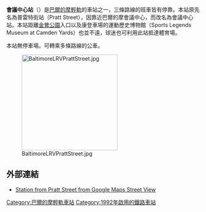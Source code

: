 {{Infobox Station
| style=MTA Maryland Light Rail
| name=會議中心<br />{{lang|en|Convention Center}}
| image=BaltimoreLightRail.JPG 
| image_caption=會議中心的輕軌列車
| address=南霍華德街200號
| borough=[[馬里蘭州|馬里蘭州]][[巴爾的摩|巴爾的摩]]
| country={{USA}}
| coordinates={{coord|39.2883|-76.6181|type:railwaystation_region:US-MD|display=inline,title}}
| line=[[巴爾的摩輕軌|巴爾的摩輕軌]]
| other={{bus icon}} {{link-en|MTA馬里蘭3號線|Route 3 (MTA Maryland)|3}}、{{link-en|MTA馬里蘭7號線|Route 7 (MTA Maryland)|7}}、{{link-en|MTA馬里蘭10號線|Route 10 (MTA Maryland)|10}}、{{link-en|MTA馬里蘭LocalLink 51號線|Route 51 (MTA Maryland LocalLink)|11}}、{{link-en|MTA馬里蘭14號線|Route 14 (MTA Maryland)|14}}、{{link-en|MTA馬里蘭19號線|Route 19 (MTA Maryland)|19}}、{{link-en|MTA馬里蘭27號線|Route 27 (MTA Maryland)|27}}、{{link-en|MTA馬里蘭35號線|Route 35 (MTA Maryland)|35}}、{{link-en|MTA馬里蘭巴士路線列表|List of MTA Maryland bus routes|120}}、{{link-en|MTA馬里蘭160號線|Route 160 (MTA Maryland)|160}}、210、{{link-en|MTA馬里蘭巴士路線列表|List of MTA Maryland bus routes|320}}、{{link-en|MTA馬里蘭巴士路線列表|List of MTA Maryland bus routes|410}}、{{link-en|MTA馬里蘭巴士路線列表|List of MTA Maryland bus routes|411}}、{{link-en|MTA馬里蘭巴士路線列表|List of MTA Maryland bus routes|420}}<br/>
{{bus icon}} {{link-en|UMBC交通|UMBC Transit|UMBC交通：下城線}}
| platform=2個[[側式月台|側式月台]]
| tracks=2條
| parking=街道
| bicycle={{link-en|巴爾的摩共享單車|Baltimore Bike Share|共享單車點13號}}（12個架）
| passengers=
| pass_year=
| pass_percent=
| pass_system=
| opened=
| rebuilt=
| ADA=
| code=
| owned={{link-en|馬里蘭交通管理局|Maryland Transit Administration}}
| zone=
| services=
{{s-rail|title=巴爾的摩輕軌}}
{{S-inop|[[康登車場站|康登車場站]]}}
{{s-line|巴爾的摩華盛頓國際機場線||#00B8E6}}
{{S-inop|[[大學中心／巴爾的摩街站|大學中心／巴爾的摩街站]]}}
{{new system|}}
{{S-inop|[[康登車場站|康登車場站]]}}
{{s-line|格蘭伯尼線||#FFFF00}}
{{S-inop|[[大學中心／巴爾的摩街站|大學中心／巴爾的摩街站]]}}
{{new system|}}
{{S-inop|[[康登車場站|康登車場站]]}}
{{s-line|賓州車站－康登車場區間車||#DE1D43}}
{{S-inop|[[大學中心／巴爾的摩街站|大學中心／巴爾的摩街站]]}}
}}

'''會議中心站'''（{{lang-en|Convention Center station}}）是[[巴爾的摩輕軌|巴爾的摩輕軌]]的車站之一，三條路線的班車皆有停靠。本站原先名為普雷特街站（Pratt Street），因靠近巴爾的摩會議中心，而改名為會議中心站。本站距離[[金鶯公園|金鶯公園]]入口以及康登車場的運動歷史博物館（Sports Legends Museum at Camden Yards）也並不遠，球迷也可利用此站抵達體育場。

本站無停車場。可轉乘多條路線的公車。

[[File:BaltimoreLRVPrattStreet.jpg|250px]]

==外部連結==
*[http://maps.google.com/maps?hl=en&ie=UTF8&ll=39.286317,-76.619285&spn=0.003928,0.013701&z=17&layer=c&cbll=39.286312,-76.619461&panoid=ViNeyqDVk81VUpVZ20KkOQ&cbp=12,150.02,,0,4.22 Station from Pratt Street from Google Maps Street View]

{{巴爾的摩輕軌}}
[[Category:巴爾的摩輕軌車站|Category:巴爾的摩輕軌車站]]
[[Category:1992年啟用的鐵路車站|Category:1992年啟用的鐵路車站]]